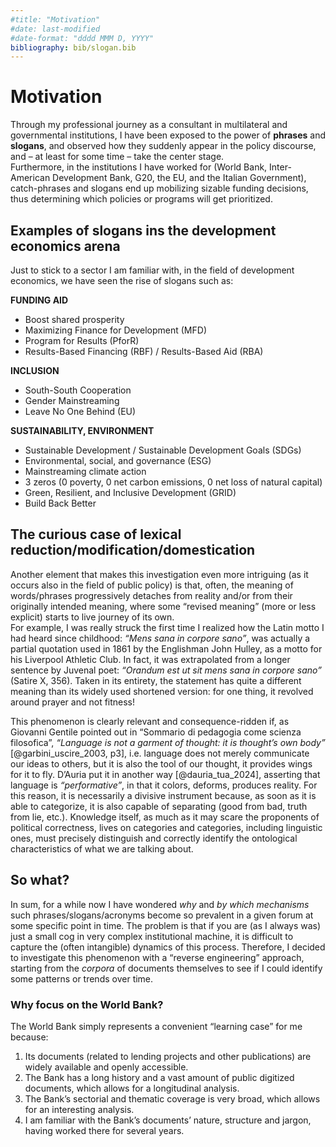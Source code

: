 ```yaml
---
#title: "Motivation"
#date: last-modified
#date-format: "dddd MMM D, YYYY"
bibliography: bib/slogan.bib
---
```


# Motivation

Through my professional journey as a consultant in multilateral and governmental institutions, I have been exposed to the power of **phrases** and **slogans**, and observed how they suddenly appear in the policy discourse, and -- at least for some time -- take the center stage.  
Furthermore, in the institutions I have worked for (World Bank, Inter-American Development Bank, G20, the EU, and the Italian Government), catch-phrases and slogans end up mobilizing sizable funding decisions, thus determining which policies or programs will get prioritized.  

## Examples of slogans ins the development economics arena

Just to stick to a sector I am familiar with, in the field of development economics, we have seen the rise of slogans such as:

**FUNDING AID** 

+ Boost shared prosperity
+ Maximizing Finance for Development (MFD)
+ Program for Results (PforR)
+ Results-Based Financing (RBF) / Results-Based Aid (RBA)
<!-- + Cash on Delivery Aid -->
<!-- + Evidence-based policy -->
<!-- + Private sector engagement -->
<!-- + Public-Private Partnerships (PPPs) -->
<!-- + Blended finance -->

**INCLUSION** 

+ South-South Cooperation
+ Gender Mainstreaming
+ Leave No One Behind (EU)
<!-- + Inclusive Growth -->
<!-- + Focus on the "bottom billion" -->
<!-- + End extreme poverty -->

**SUSTAINABILITY, ENVIRONMENT** 

+ Sustainable Development / Sustainable Development Goals (SDGs)
+ Environmental, social, and governance (ESG)
+ Mainstreaming climate action
+ 3 zeros (0 poverty, 0 net carbon emissions, 0 net loss of natural capital)
+ Green, Resilient, and Inclusive Development (GRID)
+ Build Back Better
<!-- + Green growth / Green economy -->
<!-- + Blue Economy -->
<!-- + Green, Digital, and Fair  -->
<!-- + Green and grey infrastructure -->
<!-- + Circular Economy -->


## The curious case of lexical reduction/modification/domestication

Another element that makes this investigation even more intriguing (as it occurs also in the field of public policy) is that, often, the meaning of words/phrases progressively detaches from reality and/or from their originally intended meaning, where some "revised meaning" (more or less explicit) starts to live journey of its own.  
For example, I was really struck the first time I realized how the Latin motto I had heard since childhood: *"Mens sana in corpore sano"*, was actually a partial quotation used in 1861 by the Englishman John Hulley, as a motto for his Liverpool Athletic Club. In fact, it was extrapolated from a longer sentence by Juvenal poet: *"Orandum est ut sit mens sana in corpore sano"* (Satire X, 356). Taken in its entirety, the statement has quite a different meaning than its widely used shortened version: for one thing, it revolved around prayer and not fitness!

This phenomenon is clearly relevant and consequence-ridden if, as Giovanni Gentile pointed out in "Sommario di pedagogia come scienza filosofica", *"Language is not a garment of thought: it is thought's own body"* [@garbini_uscire_2003, p3], i.e. language does not merely communicate our ideas to others, but it is also the tool of our thought, it provides wings for it to fly. <!-- La lingua non è veste del pensiero: è il suo corpo stesso. Possiamo avere pensieri oscuri e quindi una forma oscura; ma quello che è chiaro dentro è chiaro fuori, per la semplice ragione che il fuori è uguale al dentro.  (https://www.treccani.it/enciclopedia/sommario-di-pedagogia-come-scienza-filosofica_%28Croce-e-Gentile%29/) --> D'Auria put it in another way [@dauria_tua_2024], asserting that language is *"performative"*, in that it colors, deforms, produces reality. For this reason, it is necessarily a divisive instrument because, as soon as it is able to categorize, it is also capable of separating (good from bad, truth from lie, etc.). Knowledge itself, as much as it may scare the proponents of political correctness, lives on categories and categories, including linguistic ones, must precisely distinguish and correctly identify the ontological characteristics of what we are talking about.

<!-- ## Issues of modern English -->

<!-- Below is the list of *red flags* detected in Orwell's "Politics and the English Language"[@orwell_politics_1946]: -->

<!-- -   **Dying metaphors**, or worn−out metaphors which have lost all evocative power and are merely used because they save people the trouble of inventing phrases for themselves. <!-- GGentile la prima e piu evidente originalita del genio e' la potenza plasmatrice che egli possiede di quel che si dice il materiale linguistico --> 
<!-- -   **Operators, or verbal false limbs**, which save the trouble of picking out appropriate verbs and nouns, and at the same time pad each sentence with extra syllables which give it an appearance of symmetry. Characteristic phrases are: render inoperative, militate against, prove unacceptable, make contact with, be subjected to, give rise to, give grounds for, having the effect of, play a leading part (role) in, make itself felt, take effect, exhibit a tendency to, serve the purpose of, etc. -->
<!-- -   **Pretentious diction** (used to dress up simple statements and give an air of scientific impartiality to biased judgments), foreign words and expressions, jargon  -->
<!-- -   **Meaningless words**, as in certain kinds of writing, particularly in art criticism and literary criticism, where they not only do not point to any discoverable object, but are hardly even expected to do so by the reader (like romantic, plastic, values, human, dead, sentimental, natural, vitality), it is normal to come across long passages which are almost completely lacking in meaning. Many political words are similarly abused: The words democracy, socialism, freedom, patriotic, realistic, justice, have each of them several different meanings which cannot be reconciled with one another. ***Words of this kind are often used in a consciously dishonest way. That is, the person who uses them has his own private definition, but allows his hearer to think he means something quite different.*** -->

<!-- > Ma si possono riscontrare anche -->
<!-- > -->
<!-- > -   **statalismo** -->
<!-- > -   **burocraticismo** -->

<!-- > lo stesso linguaggio burocratico, che permea la scuola statale (impropriamente detta 'pubblica') italiana odierna, come diretta conseguenza dell'ideologia statalista presenta una forma che è «astratta, solenne, tecnicizzata, in funzione del prestigio e del potere che detiene il diffusore del messaggio. Da questa prassi consegue una sclerosi del pensiero che si sorregge sui trampoli di locuzioni fruste e cristallizzate. Ufficialità, reticenza e straniamento sono i caratteri che il messaggio assume nell'esercizio del potere. [@garbini_uscire_2003, p5] -->

## So what?

In sum, for a while now I have wondered *why* and *by which mechanisms* such phrases/slogans/acronyms become so prevalent in a given forum at some specific point in time. The problem is that if you are (as I always was) just a small cog in very complex institutional machine, it is difficult to capture the (often intangible) dynamics of this process. Therefore, I decided to investigate this phenomenon with a "reverse engineering" approach, starting from the *corpora* of documents themselves to see if I could identify some patterns or trends over time.

### Why focus on the World Bank?

The World Bank simply represents a convenient "learning case" for me because:

1. Its documents (related to lending projects and other publications) are widely available and openly accessible.
2. The Bank has a long history and a vast amount of public digitized documents, which allows for a longitudinal analysis.
3. The Bank's sectorial and thematic coverage is very broad, which allows for an interesting analysis.
4. I am familiar with the Bank's documents' nature, structure and jargon, having worked there for several years.
